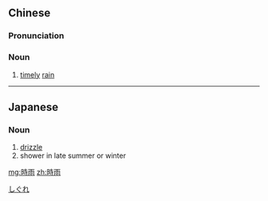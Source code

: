 {{also|时雨}}
==Chinese==
{{zh-forms|s=时雨}}

===Pronunciation===
{{zh-pron
|m=shíyǔ
|c=si4 jyu5
|cat=n
}}

===Noun===
{{zh-noun}}

# [[timely]] [[rain]]

----

==Japanese==
{{ja-kanjitab|yomi=irr|sort=しくれ}}

===Noun===
{{ja-noun|しぐれ}}

# [[drizzle]]
# shower in late summer or winter

[[Category:ja:Rain|しぐれ]]

[[mg:時雨]]
[[zh:時雨]]
